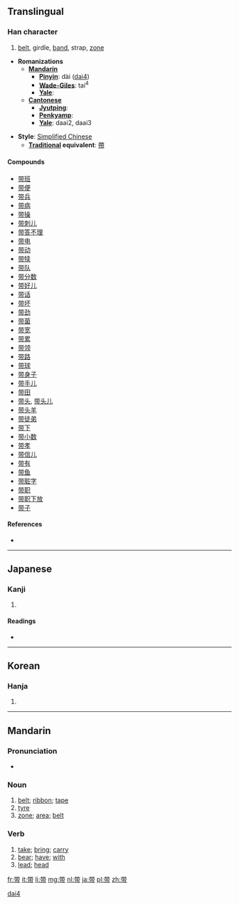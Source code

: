 {{also|帶}}
==Translingual==

===Han character===
{{Han char|rn=50|rad=巾|as=06|sn=9|four=|canj=廿十月中月 (TJBLB)}}

# [[belt]], girdle, [[band]], strap, [[zone]]

* '''Romanizations'''
** '''[[Mandarin]]'''
*** '''[[Pinyin]]''': dài ([[dai4]])
*** '''[[Wade-Giles]]''': tai<sup>4</sup>
*** '''[[Yale]]''':
** '''[[Cantonese]]'''
*** '''[[Jyutping]]''':
*** '''[[Penkyamp]]''':
*** '''[[Yale]]''': daai2, daai3

* '''Style''': [[Simplified Chinese]]
** '''[[Traditional Chinese|Traditional]] equivalent''': [[帶]]

====Compounds====
* [[带班]]
* [[带便]]
* [[带兵]]
* [[带病]]
* [[带操]]
* [[带刺儿]]
* [[带答不理]]
* [[带电]]
* [[带动]]
* [[带犊]]
* [[带队]]
* [[带分数]]
* [[带好儿]]
* [[带话]]
* [[带坏]]
* [[带劲]]
* [[带菌]]
* [[带宽]]
* [[带累]]
* [[带领]]
* [[带路]]
* [[带球]]
* [[带身子]]
* [[带手儿]]
* [[带田]]
* [[带头]], [[带头儿]]
* [[带头羊]]
* [[带徒弟]]
* [[带下]]
* [[带小数]]
* [[带孝]]
* [[带信儿]]
* [[带有]]
* [[带鱼]]
* [[带脏字]]
* [[带职]]
* [[带职下放]]
* [[带子]]

====References====
* {{Han ref|kx=0331.191|hdz=10736.090|uh=5E26|ud=24102}}

----

==Japanese==

===Kanji===
{{ja-kanji|grade=|rs=巾06}}

# {{defn|lang=ja|sort=巾06}}

====Readings====
* {{ja-readings|on=[[たい]] (tai)|kun=[[おび]] (obi), [[おびる]] (obiru)}}

----

==Korean==

===Hanja===
{{ko-hanja|hangeul=대|rv=dae|mr=tae}}

# {{defn|lang=ko|sort=巾06}}

----

==Mandarin==

===Pronunciation===
* {{audio|zh-dài.ogg|audio}}

===Noun===
{{cmn-noun|s|pin=dài|pint=dai4|tra=帶|sim=带|rs=巾06}}

# [[belt]]; [[ribbon]]; [[tape]]
# [[tyre]]
# [[zone]]; [[area]]; [[belt]]

===Verb===
{{cmn-verb|s|pin=dài|pint=dai4|tra=帶|sim=带|rs=巾06}}

# [[take]]; [[bring]]; [[carry]]
# [[bear]]; [[have]]; [[with]]
# [[lead]]; [[head]]

[[Category:zh-cn:Beginning Mandarin|dai4]]

[[fr:带]]
[[it:带]]
[[li:带]]
[[mg:带]]
[[nl:带]]
[[ja:带]]
[[pl:带]]
[[zh:带]]